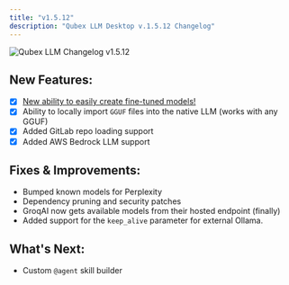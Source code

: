 ```yaml
---
title: "v1.5.12"
description: "Qubex LLM Desktop v.1.5.12 Changelog"
---
```



<Image
  src="/images/product/changelog/header-image.png"
  height={1080}
  width={1920}
  quality={100}
  alt="Qubex LLM Changelog v1.5.12"
/>

## New Features:

- [x] [New ability to easily create fine-tuned models!](/fine-tuning/overview)
- [x] Ability to locally import `GGUF` files into the native LLM (works with any GGUF)
- [x] Added GitLab repo loading support
- [x] Added AWS Bedrock LLM support

## Fixes & Improvements:

- Bumped known models for Perplexity
- Dependency pruning and security patches
- GroqAI now gets available models from their hosted endpoint (finally)
- Added support for the `keep_alive` parameter for external Ollama.

## What's Next:

- Custom `@agent` skill builder
